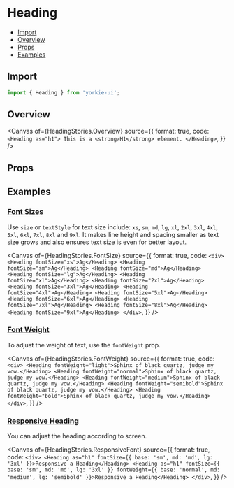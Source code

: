 # Heading


<Meta of={HeadingStories} />

- [Import](#import)
- [Overview](#overview)
- [Props](#props)
- [Examples](#examples)

## Import

```jsx
import { Heading } from 'yorkie-ui';
```

## Overview

<Canvas
  of={HeadingStories.Overview}
  source={{
    format: true,
    code: `
      <Heading as="h1">
        This is a <strong>H1</strong> element.
      </Heading>
    `,
  }}
/>

## Props

<Controls />

## Examples

### [Font Sizes](#heading-font-sizes)

Use `size` or `textStyle` for text size include: `xs`, `sm`, `md`, `lg`, `xl`, `2xl`, `3xl`, `4xl`, `5xl`, `6xl`, `7xl`, `8xl` and `9xl`. It makes line height and spacing smaller as text size grows and also ensures text size is even for better layout.

<Canvas
  of={HeadingStories.FontSize}
  source={{
    format: true,
    code: `
      <div>
        <Heading fontSize="xs">Ag</Heading>
        <Heading fontSize="sm">Ag</Heading>
        <Heading fontSize="md">Ag</Heading>
        <Heading fontSize="lg">Ag</Heading>
        <Heading fontSize="xl">Ag</Heading>
        <Heading fontSize="2xl">Ag</Heading>
        <Heading fontSize="3xl">Ag</Heading>
        <Heading fontSize="4xl">Ag</Heading>
        <Heading fontSize="5xl">Ag</Heading>
        <Heading fontSize="6xl">Ag</Heading>
        <Heading fontSize="7xl">Ag</Heading>
        <Heading fontSize="8xl">Ag</Heading>
        <Heading fontSize="9xl">Ag</Heading>
      </div>
    `,
  }}
/>

### [Font Weight](#heading-font-weight)

To adjust the weight of text, use the `fontWeight` prop.

<Canvas
  of={HeadingStories.FontWeight}
  source={{
    format: true,
    code: `
      <div>
        <Heading fontWeight="light">Sphinx of black quartz, judge my vow.</Heading>
        <Heading fontWeight="normal">Sphinx of black quartz, judge my vow.</Heading>
        <Heading fontWeight="medium">Sphinx of black quartz, judge my vow.</Heading>
        <Heading fontWeight="semibold">Sphinx of black quartz, judge my vow.</Heading>
        <Heading fontWeight="bold">Sphinx of black quartz, judge my vow.</Heading>
      </div>
    `,
  }}
/>

### [Responsive Heading](#Heading)

You can adjust the heading according to screen.

<Canvas
  of={HeadingStories.ResponsiveFont}
  source={{
    format: true,
    code: `
      <div>
        <Heading as="h1" fontSize={{ base: 'sm', md: 'md', lg: '3xl' }}>Responsive a Heading</Heading>
        <Heading as="h1" fontSize={{ base: 'sm', md: 'md', lg: '3xl' }} fontWeight={{ base: 'normal', md: 'medium', lg: 'semibold' }}>Responsive a Heading</Heading>
      </div>
    `,
  }}
/>